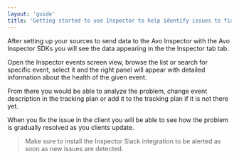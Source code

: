 ```yaml
---
layout: 'guide'
title: 'Getting started to use Inspector to help identify issues to fix in your legacy events'
---
```



After setting up your sources to send data to the Avo Inspector with the <Link passHref href="/implementation/avo-inspector-sdk-reference"><a>Avo Inspector SDKs</a></Link> you will see the data appearing in the <Link passHref href="/workspace/inspector"><a>the Inspector tab</a></Link> tab.

Open the <Link passHref href="/workspace/inspector#default-view-and-switching-between-views">Inspector events screen view</Link>, browse the list or search for specific event, select it and the right panel will appear with detailed information about the health of the given event.

From there you would be able to analyze the problem, change event description in the tracking plan or add it to the tracking plan if it is not there yet.

When you fix the issue in the client you will be able to see how the problem is gradually resolved as you clients update.

> Make sure to install the <Link passHref href="/workspace/inspector#slack-integration">Inspector Slack integration</Link> to be alerted as soon as new issues are detected.
